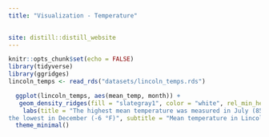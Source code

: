 ```yaml
---
title: "Visualization - Temperature"

  
site: distill::distill_website
---
```


```r
knitr::opts_chunk$set(echo = FALSE)
library(tidyverse)
library(ggridges)
lincoln_temps <- read_rds("datasets/lincoln_temps.rds")

```




```r
  ggplot(lincoln_temps, aes(mean_temp, month)) +   
   geom_density_ridges(fill = "slategray1", color = "white", rel_min_height = 0.005) + 
    labs(title = "The highest mean temperature was measured in July (85 °F),
the lowest in December (-6 °F)", subtitle = "Mean temperature in Lincoln (Nebraska) in 2016", x = "mean temperature in °F", y = NULL) + 
  theme_minimal()

```
